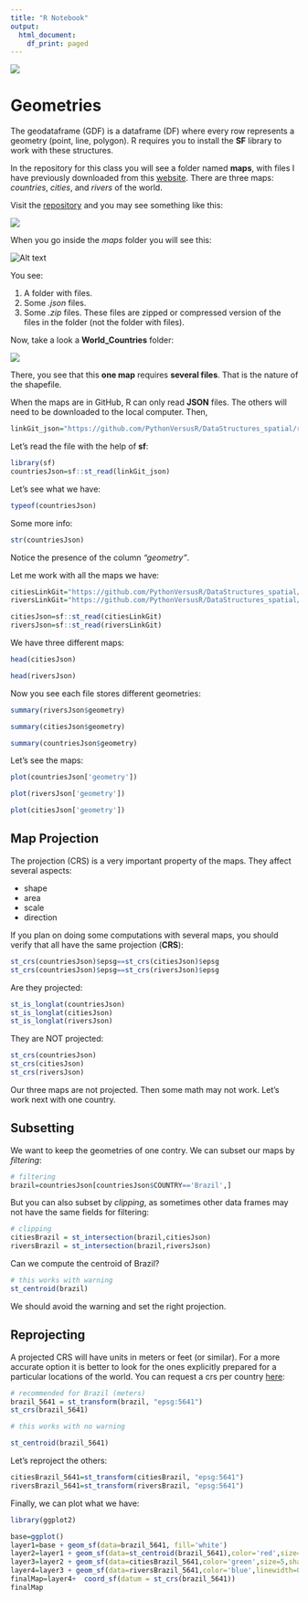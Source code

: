```yaml
---
title: "R Notebook"
output:
  html_document:
    df_print: paged
---
```


<img src="https://i.imgur.com/6U6q5jQ.png"/>



# Geometries

The geodataframe (GDF) is a dataframe (DF) where every row represents a geometry  (point, line, polygon). R requires you to install the **SF** library to work with these structures.

In the repository for this class you will see a folder named **maps**, with files  I have previously downloaded from this [website](https://www.efrainmaps.es/english-version/free-downloads/world/). There are three maps: *countries*, *cities*, and *rivers* of the world.

Visit the [repository](https://github.com/PythonVersusR/DataStructures_spatial/tree/main) and you may see something like this:

<img src="https://github.com/PythonVersusR/DataStructures_spatial/blob/main/pics/repo_Git.jpg?raw=true">

When you go inside the _maps_ folder you will see this:

<img title="a title" alt="Alt text" src="https://github.com/PythonVersusR/DataStructures_spatial/blob/main/pics/repo_Git_mapFolder.jpg?raw=true">

You see:

1.  A folder with files.
2.  Some *.json* files.
3.  Some *.zip* files. These files are zipped or compressed version of the files in the folder (not the folder with files).

Now, take a look a **World_Countries** folder:

<img src="https://github.com/PythonVersusR/DataStructures_spatial/blob/main/pics/repo_Git_mapFolder_shapes.jpg?raw=true">

There, you see that this **one map** requires **several files**. That is the nature of the shapefile.

When the maps are in GitHub, R can only read **JSON** files. The others will need to be downloaded to the local computer. Then,

```r
linkGit_json="https://github.com/PythonVersusR/DataStructures_spatial/raw/main/maps/World_Countries.json"
```


Let's read the file with the help of **sf**:



```r
library(sf)
countriesJson=sf::st_read(linkGit_json)
```



Let's see what we have:


```r
typeof(countriesJson)
```

Some more info:


```r
str(countriesJson)
```

Notice the presence of the column _"geometry"_.

Let me work with all the maps we have:


```r
citiesLinkGit="https://github.com/PythonVersusR/DataStructures_spatial/raw/main/maps/World_Cities.json"
riversLinkGit="https://github.com/PythonVersusR/DataStructures_spatial/raw/main/maps/World_Hydrography.json"

citiesJson=sf::st_read(citiesLinkGit)
riversJson=sf::st_read(riversLinkGit)
```

We have three different maps:


```r
head(citiesJson)
```

```r
head(riversJson)
```


Now you see each file stores different geometries:


```r
summary(riversJson$geometry)
```





```r
summary(citiesJson$geometry)
```


```r
summary(countriesJson$geometry)
```


Let's see the maps:


```r
plot(countriesJson['geometry'])
```


```r
plot(riversJson['geometry'])
```

```r
plot(citiesJson['geometry'])
```




## Map Projection

The projection (CRS) is a very important property of the maps. They affect several aspects:

* shape
* area
* scale
* direction

If you plan on doing some computations with several maps, you should verify that all have the same projection (**CRS**):


```r
st_crs(countriesJson)$epsg==st_crs(citiesJson)$epsg
st_crs(countriesJson)$epsg==st_crs(riversJson)$epsg
```

Are they projected:


```r
st_is_longlat(countriesJson)
st_is_longlat(citiesJson)
st_is_longlat(riversJson)
```


They are NOT projected:

```r
st_crs(countriesJson)
st_crs(citiesJson)
st_crs(riversJson)
```




Our three maps are not projected. Then some math may not work. Let's work next with one country.

## Subsetting

We want to keep the geometries of one contry. We can subset our maps by *filtering*:


```r
# filtering 
brazil=countriesJson[countriesJson$COUNTRY=='Brazil',]
```

But you can also subset by *clipping*, as sometimes other data frames may not have the same fields for filtering:


```r
# clipping
citiesBrazil = st_intersection(brazil,citiesJson)
riversBrazil = st_intersection(brazil,riversJson)
```

Can we compute the centroid of Brazil?


```r
# this works with warning
st_centroid(brazil)
```

We should avoid the warning  and set the right projection.

## Reprojecting

A projected CRS will have units in meters or feet (or similar). For a more accurate option it is better to look for the ones explicitly prepared for a particular locations of the world. You can request a crs per country [here](https://epsg.io/?q=brazil+kind%3APROJCRS):


```r
# recommended for Brazil (meters)
brazil_5641 = st_transform(brazil, "epsg:5641")
st_crs(brazil_5641)
```



```r
# this works with no warning

st_centroid(brazil_5641)
```
Let's reproject the others:
```r
citiesBrazil_5641=st_transform(citiesBrazil, "epsg:5641")
riversBrazil_5641=st_transform(riversBrazil, "epsg:5641")
```



Finally, we can plot what we have:


```r

library(ggplot2)

base=ggplot() 
layer1=base + geom_sf(data=brazil_5641, fill='white')
layer2=layer1 + geom_sf(data=st_centroid(brazil_5641),color='red',size=10)
layer3=layer2 + geom_sf(data=citiesBrazil_5641,color='green',size=5,shape='+')
layer4=layer3 + geom_sf(data=riversBrazil_5641,color='blue',linewidth=0.5)
finalMap=layer4+  coord_sf(datum = st_crs(brazil_5641))
finalMap

```





